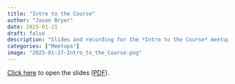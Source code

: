 ```yaml
---
title: "Intro to the Course"
author: "Jason Bryer"
date: 2025-01-21
draft: false
description: "Slides and recording for the *Intro to the Course* meetup."
categories: ["Meetups"]
image: "2025-01-27-Intro_to_the_Course.png"
---
```



[Click here](/slides/00-Intro_to_Course.html#1) to open the slides ([PDF](/slides/00-Intro_to_Course.pdf)).





